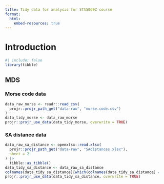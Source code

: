 ```yaml
---
title: Tidy data for analysis for STA5069Z course
format:
  html:
    embed-resources: true
---
```


# Introduction

```r
#| include: false
library(tibble)
```


## MDS

### Morse code data

```r
data_raw_morse <- readr::read_csv(
  projr::projr_path_get("data-raw", "morse.code.csv")
)
data_tidy_morse <- data_raw_morse
projr::projr_use_data(data_tidy_morse, overwrite = TRUE)
```

### SA distance data

```r
data_raw_sa_distance <- openxlsx::read.xlsx(
  projr::projr_path_get("data-raw", "SAdistances.xlsx"),
  sheet = 2
) |>
  tibble::as_tibble()
data_tidy_sa_distance <- data_raw_sa_distance
colnames(data_tidy_sa_distance)[which(colnames(data_tidy_sa_distance) == "CapeTOwn")] <- "CapeTown"
projr::projr_use_data(data_tidy_sa_distance, overwrite = TRUE)
```
